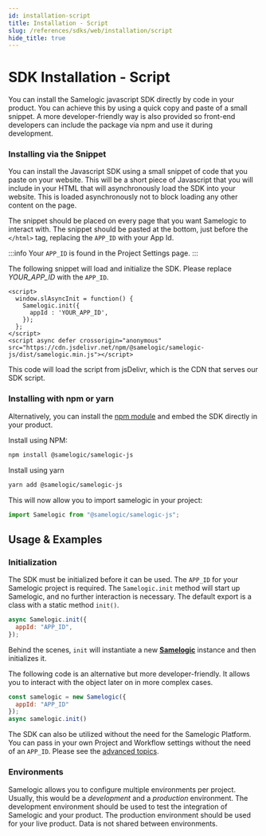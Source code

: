 ```yaml
---
id: installation-script
title: Installation - Script
slug: /references/sdks/web/installation/script
hide_title: true
---
```


# SDK Installation - Script

You can install the Samelogic javascript SDK directly by code in your product. You can achieve this by using a quick copy and paste of a small snippet. A more developer-friendly way is also provided so front-end developers can include the package via npm and use it during development.

### Installing via the Snippet

You can install the Javascript SDK using a small snippet of code that you paste on your website. This will be a short piece of Javascript that you will include
in your HTML that will asynchronously load the SDK into your website. This is loaded asynchronously not to block loading any other content on the page.

The snippet should be placed on every page that you want Samelogic to interact with. The snippet should be pasted at the bottom, just before the `</html>` tag, replacing the `APP_ID` with
your App Id.

:::info
Your `APP_ID` is found in the Project Settings page.
:::

The following snippet will load and initialize the SDK. Please replace _YOUR_APP_ID_ with the `APP_ID`.

```markup
<script>
  window.slAsyncInit = function() {
    Samelogic.init({
      appId : 'YOUR_APP_ID',
    });
  };
</script>
<script async defer crossorigin="anonymous" src="https://cdn.jsdelivr.net/npm/@samelogic/samelogic-js/dist/samelogic.min.js"></script>
```

This code will load the script from jsDelivr, which is the CDN that serves our SDK script.

### Installing with npm or yarn

Alternatively, you can install the [npm module](https://www.npmjs.com/package/@samelogic/samelogic-js) and embed the SDK directly in your product.

Install using NPM:

```bash
npm install @samelogic/samelogic-js
```

Install using yarn

```bash
yarn add @samelogic/samelogic-js
```

This will now allow you to import samelogic in your project:

```javascript
import Samelogic from "@samelogic/samelogic-js";
```

## Usage & Examples

### Initialization

The SDK must be initialized before it can be used. The `APP_ID` for your Samelogic project is required.
The `Samelogic.init` method will start up Samelogic, and no further interaction is necessary. The default export is a class
with a static method `init()`.

```javascript
async Samelogic.init({
  appId: "APP_ID",
});
```

Behind the scenes, `init` will instantiate a new [**Samelogic**](/references/sdks/web/reference/samelogic-js.samelogic) instance and then initializes it.

The following code is an alternative but more developer-friendly. It allows you to interact with the object later on in more complex cases.

```javascript
const samelogic = new Samelogic({
  appId: "APP_ID"
});
async samelogic.init()
```

The SDK can also be utilized without the need for the Samelogic Platform. You can pass in your own Project and Workflow settings without the need of an `APP_ID`.
Please see the [advanced topics](/references/sdks/web/advanced#using-without-samelogic-platform).

### Environments

Samelogic allows you to configure multiple environments per project. Usually, this would be a _development_ and a _production_ environment.
The development environment should be used to test the integration of Samelogic and your product. The production environment should be used
for your live product. Data is not shared between environments.
